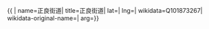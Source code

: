 {{ {{{1|PRC admin/showdata}}}|
name=正良街道|
title=正良街道|
lat=|
lng=|
wikidata=Q101873267|
wikidata-original-name=|
arg={{{arg|}}}}}